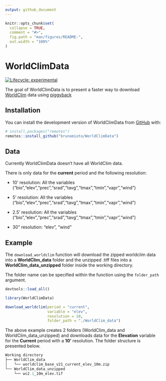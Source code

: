 ```yaml
---
output: github_document
---
```


<!-- README.md is generated from README.Rmd. Please edit that file -->

```r
knitr::opts_chunk$set(
  collapse = TRUE,
  comment = "#>",
  fig.path = "man/figures/README-",
  out.width = "100%"
)
```

# WorldClimData

<!-- badges: start -->
[![Lifecycle: experimental](https://img.shields.io/badge/lifecycle-experimental-orange.svg)](https://lifecycle.r-lib.org/articles/stages.html#experimental)
<!-- badges: end -->

The goal of WorldClimData is to present a faster way to download [WorldClim](https://www.worldclim.org/) data using [piggyback](https://docs.ropensci.org/piggyback/index.html)

## Installation

You can install the development version of WorldClimData from [GitHub](https://github.com/) with:

``` r
# install.packages("remotes")
remotes::install_github("brunomioto/WorldClimData")
```

## Data

Currently WorldClimData doesn't have all WorldClim data.

There is only data for the **current** period and the following resolution:

- 10' resolution: All the variables ("bio","elev","prec","srad","tavg","tmax","tmin","vapr","wind")

- 5' resolution: All the variables ("bio","elev","prec","srad","tavg","tmax","tmin","vapr","wind")

- 2.5' resolution: All the variables ("bio","elev","prec","srad","tavg","tmax","tmin","vapr","wind")

- 30" resolution: "elev", "wind"

## Example

The `download_worldclim` function will download the zipped worldclim data into a **WorldClim_data** folder and the unzipped .tiff files into a **WorldClim_data_unzipped** folder inside the working directory.

The folder name can be specified within the function using the `folder_path` argument.

```r
devtools::load_all()
```

```r
library(WorldClimData)
```

```r
download_worldclim(period = "current",
                   variable = "elev",
                   resolution = 10,
                   folder_path = "./WorldClim_data")

```

The above example creates 2 folders (WorldClim_data and WorldClim_data_unzipped) and downloads data for the **Elevation** variable for the **Current** period with a **10'** resolution.
The folder structure is presented below.

```r
Working directory
├── WorldClim_data
│   └── worldclim_base_v21_current_elev_10m.zip
└── WorldClim_data_unzipped
    └── wc2.1_10m_elev.tif
```

